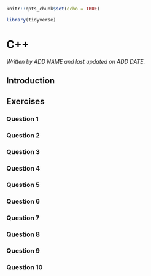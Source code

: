 
```r
knitr::opts_chunk$set(echo = TRUE)

library(tidyverse)
```

# C++

*Written by ADD NAME and last updated on ADD DATE.*

## Introduction

## Exercises

### Question 1

### Question 2

### Question 3

### Question 4

### Question 5

### Question 6

### Question 7

### Question 8

### Question 9

### Question 10
